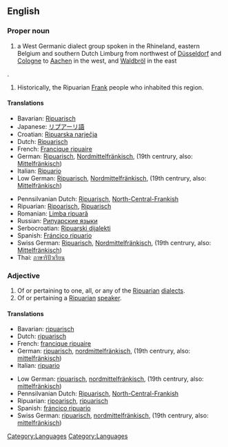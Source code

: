 {{wikipedia|Ripuarian (language)}}
==English==
{{wikipedia|Ripuarian Franks}}
===Proper noun===
{{en-proper noun|Ripuarians}}
# a West Germanic dialect group spoken in the Rhineland, eastern Belgium and southern Dutch Limburg from northwest of [[Düsseldorf]] and [[Cologne]] to [[Aachen]] in the west, and [[Waldbröl]] in the east
[[Category:Languages]].
# Historically, the Ripuarian [[Frank]] people who inhabited this region.

====Translations====
{{top}}
*Bavarian: [[Ripuarisch]]
*Japanese: [[リプアーリ語]]
*Croatian: [[Ripuarska narječja]]
*Dutch: [[Ripuarisch]]
*French: [[Francique ripuaire]]
*German: [[Ripuarisch]], [[Nordmittelfränkisch]], (19th centrury, also: [[Mittelfränkisch]])
*Italian: [[Ripuario]]
*Low German: [[Ripuarisch]], [[Nordmittelfränkisch]], (19th centrury, also: [[Mittelfränkisch]])
{{mid}}
*Pennsilvanian Dutch: [[Ripuarisch]], [[North-Central-Frankish]]
*Ripuarian: [[Ripoarisch]], [[Ripuarisch]]
*Romanian: [[Limba ripuară]]
*Russian: [[Рипуарские языки]]
*Serbocroatian: [[Ripuarski dijalekti]]
*Spanish: [[Fráncico ripuario]]
*Swiss German: [[Ripuarisch]], [[Nordmittelfränkisch]], (19th centrury, also: [[Mittelfränkisch]])
*Thai: [[ภาษาริปัวเรียน]]
{{bottom}}


===Adjective===
{{en-adj}}

# Of or pertaining to one, all, or any of the [[Ripuarian]] [[dialect]]s.
# Of or pertaining a [[Ripuarian]] [[speaker]].

====Translations====
{{top}}
*Bavarian: [[ripuarisch]]
*Dutch: [[ripuarisch]]
*French: [[francique ripuaire]]
*German: [[ripuarisch]], [[nordmittelfränkisch]], (19th centrury, also: [[mittelfränkisch]])
*Italian: [[ripuario]]
{{mid}}
*Low German: [[ripuarisch]], [[nordmittelfränkisch]], (19th centrury, also: [[mittelfränkisch]])
*Pennsilvanian Dutch: [[Ripuarisch]], [[North-Central-Frankish]]
*Ripuarian: [[ripoarisch]], [[ripuarisch]]
*Spanish: [[fráncico ripuario]]
*Swiss German: [[ripuarisch]], [[nordmittelfränkisch]], (19th centrury, also: [[mittelfränkisch]])
{{bottom}}

[[Category:Languages]]